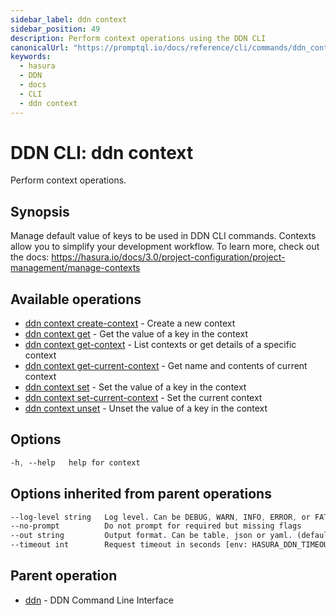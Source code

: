```yaml
---
sidebar_label: ddn context
sidebar_position: 49
description: Perform context operations using the DDN CLI
canonicalUrl: "https://promptql.io/docs/reference/cli/commands/ddn_context"
keywords:
  - hasura
  - DDN
  - docs
  - CLI
  - ddn context
---
```


# DDN CLI: ddn context

Perform context operations.

## Synopsis

Manage default value of keys to be used in DDN CLI commands. Contexts allow you to simplify your development workflow. To learn more, check out the docs: https://hasura.io/docs/3.0/project-configuration/project-management/manage-contexts

## Available operations

- [ddn context create-context](/reference/cli/commands/ddn_context_create-context) - Create a new context
- [ddn context get](/reference/cli/commands/ddn_context_get) - Get the value of a key in the context
- [ddn context get-context](/reference/cli/commands/ddn_context_get-context) - List contexts or get details of a specific context
- [ddn context get-current-context](/reference/cli/commands/ddn_context_get-current-context) - Get name and contents of current context
- [ddn context set](/reference/cli/commands/ddn_context_set) - Set the value of a key in the context
- [ddn context set-current-context](/reference/cli/commands/ddn_context_set-current-context) - Set the current context
- [ddn context unset](/reference/cli/commands/ddn_context_unset) - Unset the value of a key in the context

## Options

```sass
-h, --help   help for context
```

## Options inherited from parent operations

```sass
--log-level string   Log level. Can be DEBUG, WARN, INFO, ERROR, or FATAL. (default "INFO")
--no-prompt          Do not prompt for required but missing flags
--out string         Output format. Can be table, json or yaml. (default "table")
--timeout int        Request timeout in seconds [env: HASURA_DDN_TIMEOUT] (default 100)
```

## Parent operation

- [ddn](/reference/cli/commands/ddn) - DDN Command Line Interface
